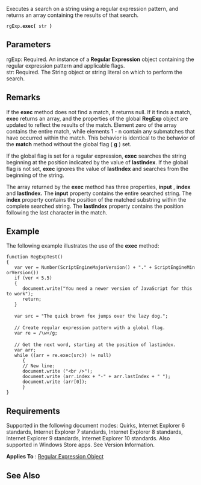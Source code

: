 Executes a search on a string using a regular expression pattern, and returns an array containing the results of that search.

 rgExp.'''exec(''' str ''')'''

==Parameters==
; rgExp: Required. An instance of a '''Regular Expression''' object containing the regular expression pattern and applicable flags.
; str: Required. The String object or string literal on which to perform the search.

==Remarks==
If the '''exec''' method does not find a match, it returns null. If it finds a match, '''exec''' returns an array, and the properties of the global '''RegExp''' object are updated to reflect the results of the match. Element zero of the array contains the entire match, while elements 1 - n contain any submatches that have occurred within the match. This behavior is identical to the behavior of the '''match''' method without the global flag ( '''g''' ) set.

If the global flag is set for a regular expression, '''exec''' searches the string beginning at the position indicated by the value of '''lastIndex'''. If the global flag is not set, '''exec''' ignores the value of '''lastIndex''' and searches from the beginning of the string.

The array returned by the '''exec''' method has three properties, '''input''' , '''index''' and '''lastIndex.''' The '''input''' property contains the entire searched string. The '''index''' property contains the position of the matched substring within the complete searched string. The '''lastIndex''' property contains the position following the last character in the match.


==Example==
The following example illustrates the use of the '''exec''' method:

 function RegExpTest()
 {
    var ver = Number(ScriptEngineMajorVersion() + "." + ScriptEngineMinorVersion())
    if (ver &lt; 5.5)
    {
       document.write("You need a newer version of JavaScript for this to work");
       return;
    }
 
    var src = "The quick brown fox jumps over the lazy dog.";
 
    // Create regular expression pattern with a global flag.
    var re = /\w+/g;
 
    // Get the next word, starting at the position of lastindex.
    var arr;
    while ((arr = re.exec(src)) != null)
       {
       // New line:
       document.write ("&lt;br /&gt;");  
       document.write (arr.index + "-" + arr.lastIndex + " ");
       document.write (arr[0]);
       }
 }

==Requirements==
Supported in the following document modes: Quirks, Internet Explorer 6 standards, Internet Explorer 7 standards, Internet Explorer 8 standards, Internet Explorer 9 standards, Internet Explorer 10 standards. Also supported in Windows Store apps. See Version Information.

'''Applies To''' : [[javascript/Regular Expression|Regular Expression Object]]


==See Also==

              

              

              

              

              

              
